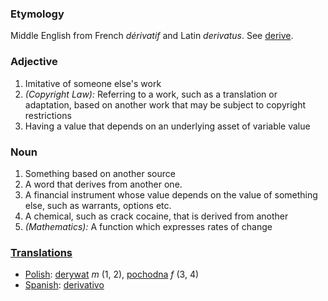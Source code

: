 ===Etymology===
Middle English from French ''dérivatif'' and Latin ''derivatus''. See [[derive]].
===Adjective===
#Imitative of someone else's work
#''(Copyright Law):'' Referring to a work, such as a translation or adaptation, based on another work that may be subject to copyright restrictions
#Having a value that depends on an underlying asset of variable value
===Noun===
#Something based on another source
#A word that derives from another one.
#A financial instrument whose value depends on the value of something else, such as warrants, options etc.
#A chemical, such as crack cocaine, that is derived from another
#''(Mathematics):'' A function which expresses rates of change
===[[Translation]]s===

*[[Polish]]: [[derywat]] ''m'' (1, 2), [[pochodna]] ''f'' (3, 4)
*[[Spanish]]: [[derivativo]]